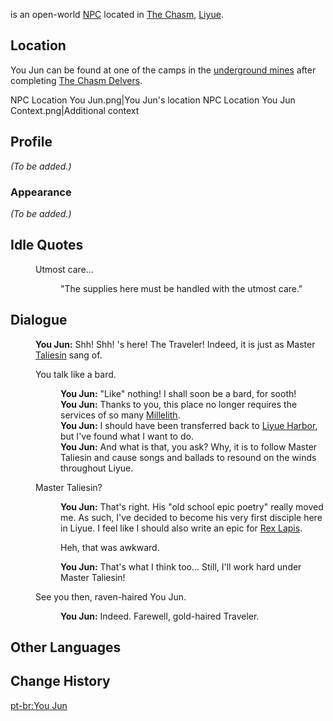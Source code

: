 {{Character Infobox
|name             = You Jun
|type             = Open-World NPC
|image            = NPC You Jun.png
|region           = Liyue
|location         = Liyue
|affiliation      = Millelith
|title            = Millelith Sergeant
}}
{{Lang|'''You Jun'''|zh=尤骏|zh_rm=Yóu Jùn}} is an open-world [[NPC]] located in [[The Chasm (Subregion)|The Chasm]], [[Liyue]].

==Location==
You Jun can be found at one of the camps in the [[The Chasm/Underground Mines|underground mines]] after completing [[The Chasm Delvers]].
<gallery>
NPC Location You Jun.png|You Jun's location
NPC Location You Jun Context.png|Additional context
</gallery>

==Profile==
<!-- detailed story/lore information goes here -->
''(To be added.)''

===Appearance===
''(To be added.)''

==Idle Quotes==
{{Dialogue Start}}
: {{DIcon|Idle}} Utmost care...
:: {{A|VO You Jun 01.ogg}} "The supplies here must be handled with the utmost care."
{{Dialogue End}}

==Dialogue==
{{Dialogue Start}}
:'''You Jun:''' Shh! Shh! {{MC|m=He|f=She}}'s here! The {{sic|blond-haired}} Traveler! Indeed, it is just as Master [[Taliesin]] sang of.
:{{DIcon}} You talk like a bard.
::'''You Jun:''' "Like" nothing! I shall soon be a bard, for sooth!
::'''You Jun:''' Thanks to you, this place no longer requires the services of so many [[Millelith]].
::'''You Jun:''' I should have been transferred back to [[Liyue Harbor]], but I've found what I want to do.
::'''You Jun:''' And what is that, you ask? Why, it is to follow Master Taliesin and cause songs and ballads to resound on the winds throughout Liyue.
:{{DIcon}} Master Taliesin?
::'''You Jun:''' That's right. His "old school epic poetry" really moved me. As such, I've decided to become his very first disciple here in Liyue. I feel like I should also write an epic for [[Rex Lapis]].
::{{DIcon}} Heh, that was awkward.
::'''You Jun:''' That's what I think too... Still, I'll work hard under Master Taliesin!
:{{DIcon}} See you then, raven-haired You Jun.
::'''You Jun:''' Indeed. Farewell, gold-haired Traveler.
{{Dialogue End}}

==Other Languages==
{{Other Languages
|default_hidden = 1
|en      = You Jun
|zhs     = 尤骏
|zhs_rm  = Yóu Jùn
|zht     = 尤駿
|zht_rm  = Yóu Jùn
|ja      = 尤駿
|ja_rm   = Yuu Shun{{Assumed}}
|ko      = 우준
|ko_rm   = U Jun
|es      = You Jun
|fr      = You Jun
|ru      = Ю Цзюнь
|th      = You Jun
|vi      = You Jun
|de      = You Jun
|id      = You Jun
|pt      = You Jun
|tr      = You Jun
|it      = You Jun
}}

==Change History==
{{Change History|2.6}}

[[pt-br:You Jun]]